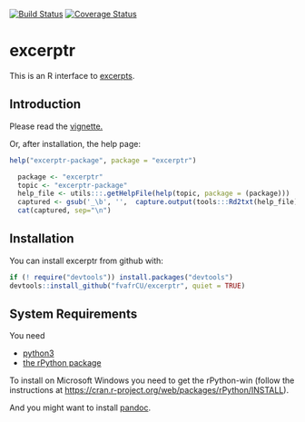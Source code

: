 <!-- README.md is generated from README.Rmd. Please edit that file -->
[![Build Status](https://travis-ci.org/fvafrCU/excerptr.svg?branch=master)](https://travis-ci.org/fvafrCU/excerptr)
[![Coverage Status](https://codecov.io/github/fvafrCU/excerptr/coverage.svg?branch=master)](https://codecov.io/github/fvafrCU/excerptr?branch=master)

# excerptr
This is an R interface to [excerpts](https://pypi.python.org/pypi/excerpts).

## Introduction

Please read the [vignette.](http://htmlpreview.github.io/?https://github.com/fvafrCU/excerptr/blob/master/inst/doc/excerptr_Introduction.html)

<!-- vignette. Either [the version on github](http://htmlpreview.github.io/?https://github.com/fvafrCU/excerptr/blob/master/inst/doc/excerptr_Introduction.html)
or [the one released on cran](https://cran.r-project.org/web/packages/excerptr/vignettes/excerptr_Introduction.html). -->

Or, after installation, the help page:
```r
help("excerptr-package", package = "excerptr")
```
```r
  package <- "excerptr"
  topic <- "excerptr-package"
  help_file <- utils:::.getHelpFile(help(topic, package = (package)))
  captured <- gsub('_\b', '',  capture.output(tools:::Rd2txt(help_file) ))
  cat(captured, sep="\n")
```

## Installation
You can install excerptr from github with:
```r
if (! require("devtools")) install.packages("devtools")
devtools::install_github("fvafrCU/excerptr", quiet = TRUE)
```


## System Requirements
You need

  - [python3](https://www.python.org/download/releases/3.0/)
  - [the rPython package](https://cran.r-project.org/package=rPython)

To install on Microsoft Windows you need to get the rPython-win (follow the 
instructions at 
[https://cran.r-project.org/web/packages/rPython/INSTALL](https://cran.r-project.org/web/packages/rPython/INSTALL)).

And you might want to install [pandoc](https://www.pandoc.org/).
